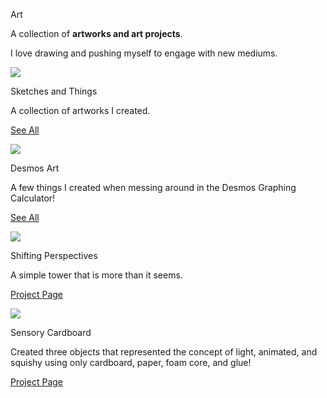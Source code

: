 ::: {.tab-body}

:::{.tab-desc}

::: {.big-text}

Art

:::

::: {.descriptor-text}
A collection of **artworks and art projects**.

I love drawing and pushing myself to engage with new mediums.
:::

:::

<!-- start of project container -->

::: {.project-container .p-c-code}

::: {.proj-image .code}

![](assets/Sketches/IMG_2965.jpg)

:::

::: {.proj-title}

Sketches and Things

:::

::: {.proj-description}

A collection of artworks I created.

:::

:::{.project-links .wide}

[See All](Sketches.qmd) 

:::

:::
<!-- end of project container -->

<!-- start of project container -->

::: {.project-container .p-c-code}

::: {.proj-image .code}

![](assets/DesmosDress1.png)

:::

::: {.proj-title} 

Desmos Art

:::

::: {.proj-description}

A few things I created when messing around in the Desmos Graphing Calculator!

:::

:::{.project-links .wide}

[See All](DesmosArt.qmd) 

:::

:::
<!-- end of project container -->


<!-- start of project container -->

::: {.project-container .p-c-code}

::: {.proj-image .code}

![](assets/ART0_1_cropped.png)

:::

::: {.proj-title}

Shifting Perspectives

:::

::: {.proj-description}

A simple tower that is more than it seems.

:::

:::{.project-links}

[Project Page](Perspectives.qmd) 

:::

:::
<!-- end of project container -->

<!-- start of project container -->

::: {.project-container .p-c-code}

::: {.proj-image .code}

![](assets/PM2Images/animatedXDFlapJPG.jpg)

:::

::: {.proj-title}

Sensory Cardboard

:::

::: {.proj-description}

Created three objects that represented the concept of light, animated, and squishy using only cardboard, paper, foam core, and glue!

:::

:::{.project-links}

[Project Page](SensoryCardboard.qmd) 

:::

:::
<!-- end of project container -->




:::